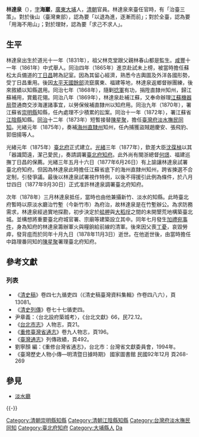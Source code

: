 '''林達泉'''（{{bd|1831年||1878年|11月3日|L}}），[[表字|字]]'''海巖'''，[[廣東|廣東]][[大埔縣|大埔]]人，[[清朝|清朝]]官員{{r|王}}。林達泉來臺任官時，有「治臺三策」{{r|王}}。對於後山（臺灣東部），認為要「以退為進，逐漸而前」；對於全臺，認為要「用海不用山」；對於理財，認為要「求己不求人」{{r|王}}。

== 生平 ==
林達泉出生於道光十一年（1831年），祖父林克堂跟父親林春山都是監生{{r|王}}。[[咸豐|咸豐]]十一年（1861年）中式舉人{{r|王}}。同治四年（1865年）進京赴試未上榜，被當時擔任蘇松太兵備道的[[丁日昌|丁日昌]]聘為記室{{r|王}}。因為其留心經濟，熟悉今古輿圖及外洋各國形勢，受丁日昌重用{{r|王}}。後因[[太平軍|太平天國餘部]]流竄廣東、福建等地，林達泉返鄉督辦團練，後來敘績以知縣選用{{r|王}}。同治七年（1868年），隨剿[[捻軍|捻軍]]有功，捐陞直隸州知州，歸江蘇補用，賞戴花翎{{r|王}}。同治八年（1869年），林達泉赴補江蘇，又奉命辦理[[江蘇機器局|江蘇機器局]]暨通商交涉海運諸事宜，以勞保候補直隸州以知府用{{r|王}}。同治九年（1870年），署江蘇省[[崇明縣|崇明縣]]知縣，任內處理不少積累的訟案{{r|王}}。同治十一年（1872年），署江蘇省[[江陰縣|江陰縣]]知縣{{r|王}}。[[同治|同治]]十二年（1873年）短暫接替[[陳星聚|陳星聚]]，擔任[[臺灣府淡水撫民同知|臺灣府淡水撫民同知]]。光緒元年（1875年），奏補[[海州直隸州|海州直隸州]]知州，任內捕獲盜賊趙慶安、張飛豹、郭佃揚等人{{r|王}}。

光緒元年（1875年）[[臺北府|臺北府]]正式建立。[[光緒|光緒]]三年（1877年），欽差大臣[[沈葆楨|沈葆楨]]以其「器識閎遠，潔己愛民」，奏請調署[[臺北府知府|臺北府知府]]。此外尚有閩浙總督[[何璟|何璟]]、福建巡撫丁日昌的保薦{{r|王}}。光緒三年五月十六日（1877年6月26日）有上諭讓林達泉試署臺北府知府{{r|王}}。但因為林達泉此時擔任江蘇省底下的海州直隸州知州，跨省揀選不合定制，引發爭議{{r|王}}。最後以林達泉試署視作特例，以後不得援引此例為條件，於八月廿四日（1877年9月30日）正式准許林達泉調署臺北府知府{{r|王}}。

次年（1878年）三月林達泉抵任，當時也由他兼攝新竹、淡水的知縣{{r|王}}。此時臺北府暫時以原淡水廳治竹塹（今新竹市）為府治，故林達泉是在竹塹辦公{{r|王}}。為求防務需求，林達泉經過實地探勘，初步決定於[[艋舺|艋舺]]與[[大稻埕|大稻埕]]之間的未開墾荒地構築臺北城。並構想將重要臺北府城官署、宗廟等建築設立其中。同年七月發生[[加禮宛事件|加禮宛事件]]，身為知府的林達泉籌辦軍火與糧餉給前線的清軍{{r|王}}。後來因父喪[[丁憂|丁憂]]，哀毀勞瘁，發背疽而於同年十月九日（1878年11月3日）逝世{{r|王}}。在他逝世後，由當時擔任中路理番同知的[[陳星聚|陳星聚]]署理臺北府知府{{r|王}}。

== 參考文獻 ==
{{Reflist|refs=
<ref name="王">{{cite journal|author=王靜儀 |title=〈臺北設府與首任臺北知府林達泉在臺事蹟研究〉|journal=《臺北文獻（直字）》 |issue=210 |date=2019-12-25 |pages=99－121}}</ref>
}}
=== 列表 ===
*《[[清史稿|清史稿]]》卷四七九循吏四（《清史稿臺灣資料集輯》作卷四八六），頁13081。
*《[[清史列傳|清史列傳]]》卷七十七循吏四。
* 尹章義：〈台北設府築城考〉，《台北文獻》66，民72.12。
*《[[台北市志|台北市志]]》人物志，頁21。
*《[[重修臺灣省通志|重修臺灣省通志]]》卷九人物志，頁196。
*《[[臺灣通志|臺灣通志]]》列傳政績，頁492。
* 劉寧顏 編：《重修台灣省通志》，台北市：台灣省文獻委員會，1994年。
*《臺灣歷史人物小傳—明清暨日據時期》 國家圖書館 民國92年12月 頁268-269

== 參見 ==
* [[淡水廳|淡水廳]]

{{-}}
{{start box}}
{{s-off}}
{{s-before|[[陳星聚|陳星聚]]}}
{{s-title|[[台灣府淡水撫民同知|台灣府淡水撫民同知]]|1873年上任}}
{{s-after|[[鄭元杰|鄭元杰]]}}
{{s-before|[[向熹|向熹]]}}
{{s-title|[[台北府知府|台北府知府]]|1878年上任}}
{{s-after|[[向熹|向熹]]}}
{{succession box|[[王葆昌|王葆昌]]|[[谭泰来|谭泰来]]|[[崇明县|崇明县]][[知县|知县]]|1870年－1872年}}
{{end box}}

{{DEFAULTSORT:Lin林}}
[[Category:清朝崇明縣知縣|Category:清朝崇明縣知縣]]
[[Category:清朝江陰縣知縣|Category:清朝江陰縣知縣]]
[[Category:台灣府淡水撫民同知|Category:台灣府淡水撫民同知]]
[[Category:臺北府知府|Category:臺北府知府]]
[[Category:大埔縣人|Category:大埔縣人]]
[[Category:林姓|Da]]